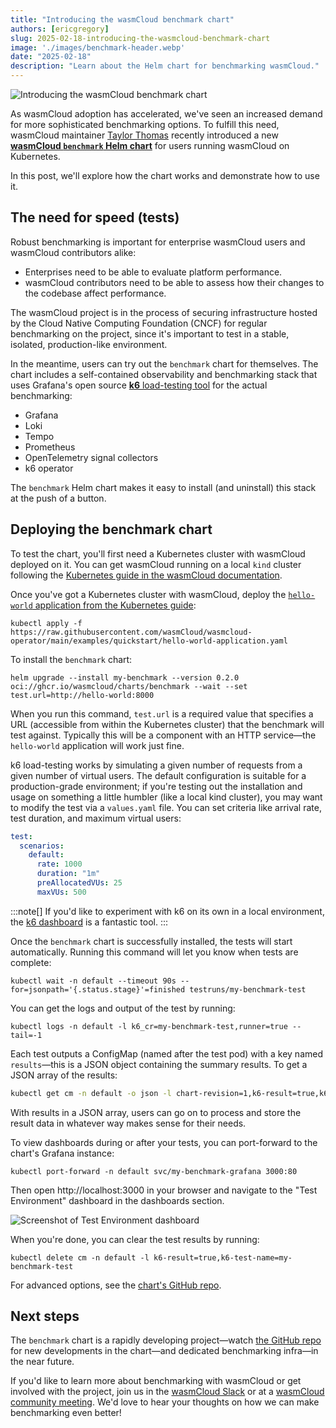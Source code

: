 ```yaml
---
title: "Introducing the wasmCloud benchmark chart"
authors: [ericgregory]
slug: 2025-02-18-introducing-the-wasmcloud-benchmark-chart
image: './images/benchmark-header.webp'
date: "2025-02-18"
description: "Learn about the Helm chart for benchmarking wasmCloud."
---
```


![Introducing the wasmCloud benchmark chart](./images/benchmark-header.webp)

As wasmCloud adoption has accelerated, we've seen an increased demand for more sophisticated benchmarking options. To fulfill this need, wasmCloud maintainer [Taylor Thomas](https://github.com/thomastaylor312) recently introduced a new [**wasmCloud `benchmark` Helm chart**](https://github.com/wasmCloud/wasmCloud/tree/main/charts/benchmark) for users running wasmCloud on Kubernetes. 

In this post, we'll explore how the chart works and demonstrate how to use it. 

## The need for speed (tests)

Robust benchmarking is important for enterprise wasmCloud users and wasmCloud contributors alike:

* Enterprises need to be able to evaluate platform performance.
* wasmCloud contributors need to be able to assess how their changes to the codebase affect performance.

The wasmCloud project is in the process of securing infrastructure hosted by the Cloud Native Computing Foundation (CNCF) for regular benchmarking on the project, since it's important to test in a stable, isolated, production-like environment. 

In the meantime, users can try out the `benchmark` chart for themselves. The chart includes a self-contained observability and benchmarking stack that uses Grafana's open source [**k6** load-testing tool](https://k6.io/) for the actual benchmarking:

* Grafana
* Loki
* Tempo
* Prometheus
* OpenTelemetry signal collectors 
* k6 operator 

The `benchmark` Helm chart makes it easy to install (and uninstall) this stack at the push of a button.

## Deploying the benchmark chart

To test the chart, you'll first need a Kubernetes cluster with wasmCloud deployed on it. You can get wasmCloud running on a local `kind` cluster following the [Kubernetes guide in the wasmCloud documentation](https://wasmcloud.com/docs/deployment/k8s/).

Once you've got a Kubernetes cluster with wasmCloud, deploy the [`hello-world` application from the Kubernetes guide](https://github.com/wasmCloud/wasmcloud-operator/blob/main/examples/quickstart/hello-world-application.yaml):

```shell
kubectl apply -f https://raw.githubusercontent.com/wasmCloud/wasmcloud-operator/main/examples/quickstart/hello-world-application.yaml
```

To install the `benchmark` chart:

```shell
helm upgrade --install my-benchmark --version 0.2.0 oci://ghcr.io/wasmcloud/charts/benchmark --wait --set test.url=http://hello-world:8000
```

When you run this command, `test.url` is a required value that specifies a URL (accessible from within the Kubernetes cluster) that the benchmark will test against. Typically this will be a component with an HTTP service&mdash;the `hello-world` application will work just fine. 

k6 load-testing works by simulating a given number of requests from a given number of virtual users. The default configuration is suitable for a production-grade environment; if you're testing out the installation and usage on something a little humbler (like a local kind cluster), you may want to modify the test via a `values.yaml` file. You can set criteria like arrival rate, test duration, and maximum virtual users:

```yaml
test:
  scenarios:
    default:
      rate: 1000
      duration: "1m"
      preAllocatedVUs: 25
      maxVUs: 500

```

:::note[]
If you'd like to experiment with k6 on its own in a local environment, the [k6 dashboard](https://github.com/grafana/xk6-dashboard) is a fantastic tool.
:::

Once the `benchmark` chart is successfully installed, the tests will start automatically. Running this command will let you know when tests are complete:

```shell
kubectl wait -n default --timeout 90s --for=jsonpath='{.status.stage}'=finished testruns/my-benchmark-test
```

You can get the logs and output of the test by running:

```shell
kubectl logs -n default -l k6_cr=my-benchmark-test,runner=true --tail=-1
```

Each test outputs a ConfigMap (named after the test pod) with a key named `results`&mdash;this is a JSON object containing the summary results. To get a JSON array of the results:

```bash
kubectl get cm -n default -o json -l chart-revision=1,k6-result=true,k6-test-name=my-benchmark-test | jq  '[.items[].data.results | fromjson ]'
```

With results in a JSON array, users can go on to process and store the result data in whatever way makes sense for their needs.

To view dashboards during or after your tests, you can port-forward to the chart's Grafana instance:

```shell
kubectl port-forward -n default svc/my-benchmark-grafana 3000:80
```
Then open http://localhost:3000 in your browser and navigate to the "Test Environment" dashboard in the dashboards section.

![Screenshot of Test Environment dashboard](./images/perf-charts.webp)

When you're done, you can clear the test results by running:

```shell
kubectl delete cm -n default -l k6-result=true,k6-test-name=my-benchmark-test
```

For advanced options, see the [chart's GitHub repo](https://github.com/wasmCloud/wasmCloud/tree/main/charts/benchmark#advanced-usage). 

## Next steps

The `benchmark` chart is a rapidly developing project&mdash;watch [the GitHub repo](https://github.com/wasmCloud/wasmCloud/tree/main/charts/benchmark) for new developments in the chart&mdash;and dedicated benchmarking infra&mdash;in the near future. 

If you'd like to learn more about benchmarking with wasmCloud or get involved with the project, join us in the [wasmCloud Slack](https://slack.wasmcloud.com/) or at a [wasmCloud community meeting](https://wasmcloud.com/community/). We'd love to hear your thoughts on how we can make benchmarking even better!